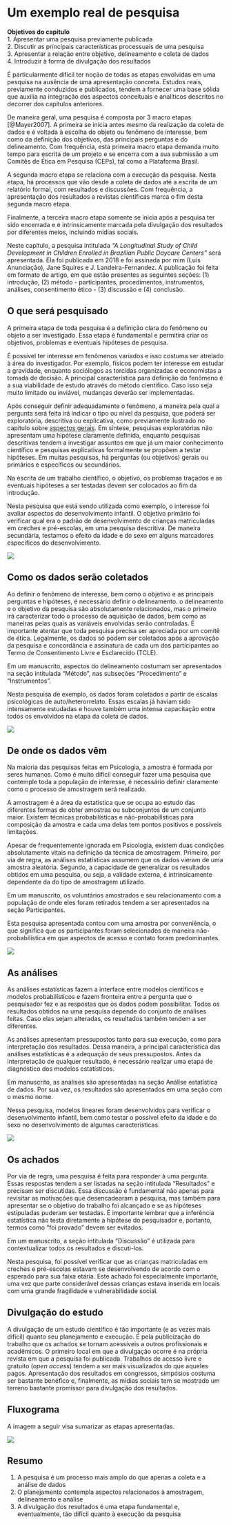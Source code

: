 # Um  exemplo real de pesquisa

::: {.objectives data-latex="" }
**Objetivos do capítulo**  
1. Apresentar uma pesquisa previamente publicada   
2. Discutir as principais características processuais de uma pesquisa   
3. Apresentar a relação entre objetivo, delineamento e coleta de dados  
4. Introduzir à forma de divulgação dos resultados  
:::

É particularmente difícil ter noção de todas as etapas envolvidas em uma pesquisa na ausência de uma apresentação concreta. Estudos reais, previamente conduzidos e publicados, tendem a fornecer uma base sólida que auxilia na integração dos aspectos conceituais e analíticos descritos no decorrer dos capítulos anteriores.   

De maneira geral, uma pesquisa é composta por 3 macro etapas [@Mayer2007]. A primeira se inicia antes mesmo da realização da coleta de dados e é voltada à escolha do objeto ou fenômeno de interesse, bem como da definição dos objetivos, das principais perguntas e do delineamento. Com frequência, esta primeira macro etapa demanda muito tempo para escrita de um projeto e se encerra com a sua submissão a um Comitês de Ética em Pesquisa (CEPs), tal como a Plataforma Brasil.  

A segunda macro etapa se relaciona com a execução da pesquisa. Nesta etapa, há processos que vão desde a coleta de dados até a escrita de um relatório formal, com resultados e discussões. Com frequência, a apresentação dos resultados a revistas científicas marca o fim desta segunda macro etapa.  

Finalmente, a terceira macro etapa somente se inicia após a pesquisa ter sido encerrada e é intrinsicamente marcada pela divulgação dos resultados por diferentes meios, incluindo mídias sociais.     

Neste capítulo, a pesquisa intitulada *"A Longitudinal Study of Child Development in Children Enrolled in Brazilian Public Daycare Centers"* será apresentada. Ela foi publicada em 2018 e foi assinada por mim (Luis Anunciação), Jane Squires e J. Landeira-Fernandez. A publicação foi feita em formato de artigo, em que estão presentes as seguintes seções: (1) introdução, (2) método - participantes, procedimentos, instrumentos, análises, consentimento ético - (3) discussão e (4) conclusão. 


## O que será pesquisado    

A primeira etapa de toda pesquisa é a definição clara do fenômeno ou objeto a ser investigado. Essa etapa é fundamental e permitirá criar os objetivos, problemas e eventuais hipóteses de pesquisa.   

É possível ter interesse em fenômenos variados e isso costuma ser atrelado à área do investigador. Por exemplo, físicos podem ter interesse em estudar a gravidade, enquanto sociólogos as torcidas organizadas e economistas a tomada de decisão. A principal característica para definição do fenômeno é a sua viabilidade de estudo através do método científico. Caso isso seja muito limitado ou inviável, mudanças deverão ser implementadas.   

Após conseguir definir adequadamente o fenômeno, a maneira pela qual a pergunta será feita irá indicar o tipo ou nível da pesquisa, que poderá ser exploratória, descritiva ou explicativa, como previamente ilustrado no capítulo sobre [aspectos gerais](https://anovabr.github.io/mqt/aspectos-gerais.html#os-objetivos-de-uma-pesquisa). Em síntese, pesquisas exploratórias não apresentam uma hipótese claramente definida, enquanto pesquisas descritivas tendem a investigar assuntos em que já um maior conhecimento científico e pesquisas explicativas formalmente se propõem a testar hipóteses. Em muitas pesquisas, há perguntas (ou objetivos) gerais ou primários e específicos ou secundários.   

Na escrita de um trabalho científico, o objetivo, os problemas traçados e as eventuais hipóteses a ser testadas devem ser colocados ao fim da introdução.  

Nesta pesquisa que está sendo utilizada como exemplo, o interesse foi avaliar aspectos do desenvolvimento infantil. O objetivo primário foi verificar qual era o padrão de desenvolvimento de crianças matriculadas em creches e pré-escolas, em uma pesquisa descritiva. De maneira secundária, testamos o efeito da idade e do sexo em alguns marcadores específicos do desenvolvimento.   


![](./img/cap_pesquisa_aplicada_oque.png)

## Como os dados serão coletados  

Ao definir o fenômeno de interesse, bem como o objetivo e as principais perguntas e hipóteses, é necessário definir o delineamento. o delineamento e o objetivo da pesquisa são absolutamente relacionados, mas o primeiro irá caracterizar todo o processo de aquisição de dados, bem como as maneiras pelas quais as variáveis envolvidas serão controladas. É importante atentar que toda pesquisa precisa ser apreciada por um comitê de ética. Legalmente, os dados só podem ser coletados após a aprovação da pesquisa e concordância e assinatura de cada um dos participantes ao Termo de Consentimento Livre e Esclarecido (TCLE). 

Em um manuscrito, aspectos do delineamento costumam ser apresentados na seção intitulada "Método", nas subseções "Procedimento" e "Instrumentos".

Nesta pesquisa de exemplo, os dados foram coletados a partir de escalas psicológicas de auto/heterorrelato. Essas escalas já haviam sido intensamente estudadas e houve também uma intensa capacitação entre todos os envolvidos na etapa da coleta de dados.  

![](./img/cap_pesquisa_aplicada_como.png)

## De onde os dados vêm  

Na maioria das pesquisas feitas em Psicologia, a amostra é formada por seres humanos. Como é muito difícil conseguir fazer uma pesquisa que contemple toda a população de interesse, é necessário definir claramente como o processo de amostragem será realizado.  

A amostragem é a área da estatística que se ocupa ao estudo das diferentes formas de obter amostras ou subconjuntos de um conjunto maior. Existem técnicas probabilísticas e não-probabilísticas para composição da amostra e cada uma delas tem pontos positivos e possíveis limitações. 


Apesar de frequentemente ignorada em Psicologia, existem duas condições absolutamente vitais na definição da técnica de amostragem. Primeiro, por via de regra, as análises estatísticas assumem que os dados vieram de uma amostra aleatória. Segundo, a capacidade de generalizar os resultados obtidos em uma pesquisa, ou seja, a validade externa, é intrinsicamente dependente da do tipo de amostragem utilizado.  

Em um manuscrito, os voluntários amostrados e seu relacionamento com a população de onde eles foram retirados tendem a ser apresentados na seção Participantes.

Esta pesquisa apresentada contou com uma amostra por conveniência, o que significa que os participantes foram selecionados de maneira não-probabilística em que aspectos de acesso e contato foram predominantes.  

![](./img/cap_pesquisa_aplicada_onde.png)

## As análises  

As análises estatísticas fazem a interface entre modelos científicos e modelos probabilísticos e fazem fronteira entre a pergunta que o pesquisador fez e as respostas que os dados podem possibilitar. Todos os resultados obtidos na uma pesquisa depende do conjunto de análises feitas. Caso elas sejam alteradas, os resultados também tendem a ser diferentes.  

As análises apresentam pressupostos tanto para sua execução, como para interpretação dos resultados. Dessa maneira, a principal característica das análises estatísticas é a adequação de seus pressupostos. Antes da interpretação de qualquer resultado, é necessário realizar uma etapa de diagnóstico dos modelos estatísticos.

Em manuscrito, as análises são apresentadas na seção Análise estatística de dados. Por sua vez, os resultados são apresentados em uma seção com o mesmo nome.  

Nessa pesquisa, modelos lineares foram desenvolvidos para verificar o desenvolvimento infantil, bem como testar o possível efeito da idade e do sexo no desenvolvimento de algumas características.  


![](./img/cap_pesquisa_aplicada_analises.png)

## Os achados

Por via de regra, uma pesquisa é feita para responder à uma pergunta. Essas respostas tendem a ser listadas na seção intitulada "Resultados" e precisam ser discutidas. Essa discussão é fundamental não apenas para revisitar as motivações que desencadearam a pesquisa, mas também para apresentar se o objetivo do trabalho foi alcançado e se as hipóteses estipuladas puderam ser testadas. É importante lembrar que a inferência estatística não testa diretamente a hipótese do pesquisador e, portanto, termos como "foi provado" devem ser evitados.  


Em um manuscrito, a seção intitulada "Discussão" é utilizada para contextualizar todos os resultados e discuti-los.


Nesta pesquisa, foi possível verificar que as crianças matriculadas em creches e pré-escolas estavam se desenvolvendo de acordo com o esperado para sua faixa etária. Este achado foi especialmente importante, uma vez que parte considerável dessas crianças estava inserida em locais com uma grande fragilidade e vulnerabilidade social.


## Divulgação do estudo  

A divulgação de um estudo científico é tão importante (e as vezes mais difícil) quanto seu planejamento e execução. É pela publicização do trabalho que os achados se tornam acessíveis a outros profissionais e acadêmicos. O primeiro local em que a divulgação ocorre é na própria revista em que a pesquisa foi publicada. Trabalhos de acesso livre e gratuito (*open access*) tendem a ser mais visualizados do que aqueles pagos. Apresentação dos resultados em congressos, simpósios costuma ser bastante benéfico e, finalmente, as mídias sociais tem se mostrado um terreno bastante promissor para divulgação dos resultados.   



## Fluxograma  


A imagem a seguir visa sumarizar as etapas apresentadas. 

![](./img/cap_pesquisa_aplicada_fluxograma.png)

## Resumo
::: {.explore}
1. A pesquisa é um processo mais amplo do que apenas a coleta e a análise de dados   
2. O planejamento contempla aspectos relacionados à amostragem, delineamento e análise   
3. A divulgação dos resultados é uma etapa fundamental e, eventualmente, tão difícil quanto à execução da pesquisa  
::: 

